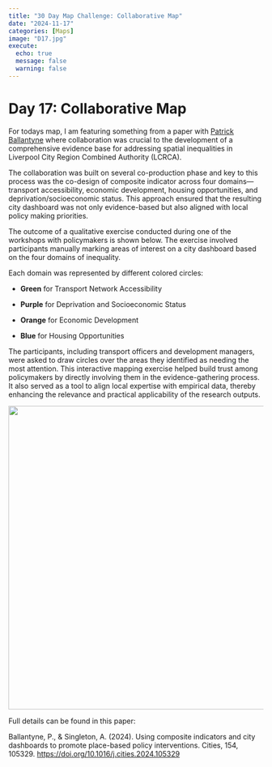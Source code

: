 ```yaml
---
title: "30 Day Map Challenge: Collaborative Map"
date: "2024-11-17"
categories: [Maps]
image: "D17.jpg"
execute:
  echo: true
  message: false
  warning: false
---
```


# Day 17: Collaborative Map

For todays map, I am featuring something from a paper with [Patrick Ballantyne](https://scholar.google.com/citations?user=N-YrHxMAAAAJ&hl=en) where collaboration was crucial to the development of a comprehensive evidence base for addressing spatial inequalities in Liverpool City Region Combined Authority (LCRCA).

The collaboration was built on several co-production phase and key to this process was the co-design of composite indicator across four domains—transport accessibility, economic development, housing opportunities, and deprivation/socioeconomic status. This approach ensured that the resulting city dashboard was not only evidence-based but also aligned with local policy making priorities.

The outcome of a qualitative exercise conducted during one of the workshops with policymakers is shown below. The exercise involved participants manually marking areas of interest on a city dashboard based on the four domains of inequality.

Each domain was represented by different colored circles:

-   **Green** for Transport Network Accessibility

-   **Purple** for Deprivation and Socioeconomic Status

-   **Orange** for Economic Development

-   **Blue** for Housing Opportunities

The participants, including transport officers and development managers, were asked to draw circles over the areas they identified as needing the most attention. This interactive mapping exercise helped build trust among policymakers by directly involving them in the evidence-gathering process. It also served as a tool to align local expertise with empirical data, thereby enhancing the relevance and practical applicability of the research outputs.

![](D17.jpg){width="600"}

Full details can be found in this paper:

Ballantyne, P., & Singleton, A. (2024). Using composite indicators and city dashboards to promote place-based policy interventions. Cities, 154, 105329. <https://doi.org/10.1016/j.cities.2024.105329>
